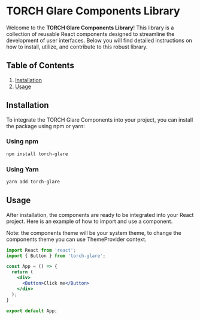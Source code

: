 
<Meta title="Documentation/Get Started" />

# TORCH Glare Components Library

Welcome to the **TORCH Glare Components Library**! This library is a collection of reusable React components designed to streamline the development of user interfaces. Below you will find detailed instructions on how to install, utilize, and contribute to this robust library.

## Table of Contents

1. [Installation](#Installation)
2. [Usage](#Usage)

## Installation

To integrate the TORCH Glare Components into your project, you can install the package using npm or yarn:

### Using npm

```bash
npm install torch-glare
```

### Using Yarn

```bash
yarn add torch-glare
```

## Usage

After installation, the components are ready to be integrated into your React project. Here is an example of how to import and use a component.

Note: the components theme will be your system theme, to change the components theme you can use ThemeProvider context.
```jsx
import React from 'react';
import { Button } from 'torch-glare';

const App = () => {
  return (
    <div>
      <Button>Click me</Button>
    </div>
  );
}

export default App;
```

